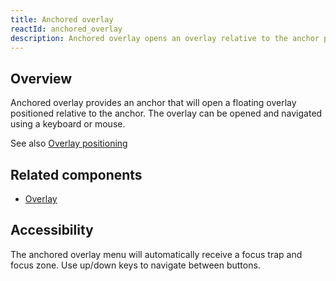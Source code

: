 ```yaml
---
title: Anchored overlay
reactId: anchored_overlay
description: Anchored overlay opens an overlay relative to the anchor position.
---
```



## Overview

Anchored overlay provides an anchor that will open a floating overlay positioned relative to the anchor. The overlay can be opened and navigated using a keyboard or mouse.

See also [Overlay positioning](https://primer.style/react/Overlay#positioning)

## Related components

- [Overlay](https://primer.style/react/Overlay)

## Accessibility

The anchored overlay menu will automatically receive a focus trap and focus zone. Use up/down keys to navigate between buttons.
